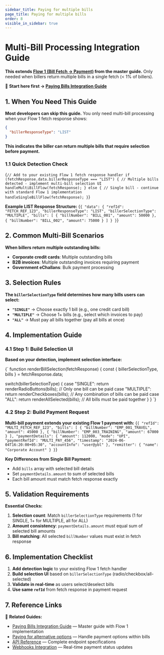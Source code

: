```yaml
---
sidebar_title: Paying for multiple bills
page_title: Paying for multiple bills
order: 8
visible_in_sidebar: true
---
```


# Multi-Bill Processing Integration Guide

**This extends <a href="/payments/billpay/api-integration/paying_bills#3-flow-1-bill-fetch--payment" target="_blank">Flow 1 (Bill Fetch → Payment)</a> from the master guide.** Only needed when billers return multiple bills in a single fetch (< 1% of billers).

📖 **Start here first → <a href="/payments/billpay/api-integration/paying_bills" target="_blank">Paying Bills Integration Guide</a>**

## 1. When You Need This Guide

**Most developers can skip this guide.** You only need multi-bill processing when your Flow 1 fetch response shows:

```json
{
  "billerResponseType": "LIST"
}
```

**This indicates the biller can return multiple bills that require selection before payment.**

### 1.1 Quick Detection Check

<CodeBlockWithCopy language="javascript">{`
// Add to your existing Flow 1 fetch response handler
if (fetchResponse.data.billerResponseType === "LIST") {
  // Multiple bills detected - implement multi-bill selection UI
  handleMultiBillFlow(fetchResponse);
} else {
  // Single bill - continue with standard Flow 1 implementation
  handleSingleBillFlow(fetchResponse);
}
`}</CodeBlockWithCopy>

**Example LIST Response Structure:**
<CodeBlockWithCopy language="json">{`
{
  "data": {
    "refId": "FETCH_REF_123",
    "billerResponseType": "LIST",
    "billerSelectionType": "MULTIPLE",
    "bills": [
      { "billNumber": "BILL_001", "amount": 50000 },
      { "billNumber": "BILL_002", "amount": 75000 }
    ]
  }
}
`}</CodeBlockWithCopy>

## 2. Common Multi-Bill Scenarios

**When billers return multiple outstanding bills:**
- **Corporate credit cards**: Multiple outstanding bills
- **B2B invoices**: Multiple outstanding invoices requiring payment
- **Government eChallans**: Bulk payment processing

## 3. Selection Rules

**The `billerSelectionType` field determines how many bills users can select:**

- **`"SINGLE"`** → Choose exactly 1 bill (e.g., one credit card bill)
- **`"MULTIPLE"`** → Choose 1+ bills (e.g., select which invoices to pay)
- **`"ALL"`** → Must pay all bills together (pay all bills at once)

## 4. Implementation Guide

### 4.1 Step 1: Build Selection UI

**Based on your detection, implement selection interface:**

<CodeBlockWithCopy language="javascript">{`
function renderBillSelection(fetchResponse) {
  const { billerSelectionType, bills } = fetchResponse.data;
  
  switch(billerSelectionType) {
    case "SINGLE":
      return renderRadioButtons(bills);  // Only one bill can be paid
    case "MULTIPLE": 
      return renderCheckboxes(bills);    // Any combination of bills can be paid
    case "ALL":
      return renderAllSelected(bills);   // All bills must be paid together
  }
}
`}</CodeBlockWithCopy>

### 4.2 Step 2: Build Payment Request

**Multi-bill payment extends your existing Flow 1 payment with:**
<CodeBlockWithCopy language="json">{`
{
  "refId": "MULTI_FETCH_REF_123",
  "bills": [
    { "billNumber": "EMP_001_TRAVEL", "amount": 45000 },
    { "billNumber": "EMP_003_TRAINING", "amount": 67000 }
  ],
  "paymentDetails": {
    "amount": 112000,
    "mode": "UPI",
    "paymentRefId": "MULTI_PAY_456",
    "timestamp": "2024-06-04T16:20:00+05:30",
    "accountInfo": "user@ybl"
  },
  "remitter": { "name": "Corporate Account" }
}
`}</CodeBlockWithCopy>

**Key Differences from Single Bill Payment:**
- Add `bills` array with selected bill details  
- Set `paymentDetails.amount` to sum of selected bills
- Each bill amount must match fetch response exactly

## 5. Validation Requirements

**Essential Checks:**
1. **Selection count**: Match `billerSelectionType` requirements (1 for SINGLE, 1+ for MULTIPLE, all for ALL)
2. **Amount consistency**: `paymentDetails.amount` must equal sum of selected bill amounts  
3. **Bill matching**: All selected `billNumber` values must exist in fetch response

## 6. Implementation Checklist

1. **Add detection logic** to your existing Flow 1 fetch handler
2. **Build selection UI** based on `billerSelectionType` (radio/checkbox/all-selected)
3. **Validate in real-time** as users select/deselect bills
4. **Use same `refId`** from fetch response in payment request

## 7. Reference Links

📖 **Related Guides:**
- <a href="/payments/billpay/api-integration/paying_bills" target="_blank">Paying Bills Integration Guide</a> — Master guide with Flow 1 implementation
- <a href="/payments/billpay/api-integration/bill-payment-options" target="_blank">Paying for alternative options</a> — Handle payment options within bills
- <a href="/payments/billpay/api-integration/api-reference" target="_blank">API Reference</a> — Complete endpoint specifications
- <a href="/payments/billpay/api-integration/webhooks" target="_blank">Webhooks Integration</a> — Real-time payment status updates

<WasPageHelpful />
